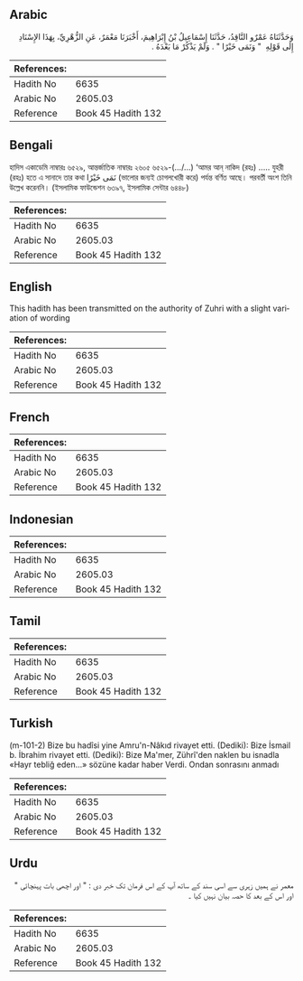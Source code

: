 ## Arabic


<div dir="rtl" lang="ar" style={{fontSize:'larger',backgroundColor:'#f8f9fa',padding:20}}>
وَحَدَّثَنَاهُ عَمْرٌو النَّاقِدُ، حَدَّثَنَا إِسْمَاعِيلُ بْنُ إِبْرَاهِيمَ، أَخْبَرَنَا مَعْمَرٌ، عَنِ الزُّهْرِيِّ، بِهَذَا الإِسْنَادِ إِلَى قَوْلِهِ ‏ "‏ وَنَمَى خَيْرًا ‏"‏ ‏.‏ وَلَمْ يَذْكُرْ مَا بَعْدَهُ ‏.‏
</div>
<div style={{backgroundColor:'#f8f9fa',padding:20, marginBottom: 10}}><table> <thead> <tr> <th>References:</th> <th></th> </tr> </thead> <tbody><tr><td>Hadith No</td><td>6635</td></tr><tr><td>Arabic No</td><td>2605.03</td></tr><tr><td>Reference</td><td>Book 45 Hadith 132</td></tr></tbody></table></div>

## Bengali


<div dir="ltr" lang="bn" style={{fontSize:'larger',backgroundColor:'#f8f9fa',padding:20}}>
হাদিস একাডেমি নাম্বারঃ ৬৫২৯, আন্তর্জাতিক নাম্বারঃ ২৬০৫ ৬৫২৯-(…/...) ‘আমর আন্‌ নাকিদ (রহঃ) ..... যুহরী (রহঃ) হতে এ সানাদে তার কথা نَمَى خَيْرًا (ভালোর জন্যই চোগলখোরী করে) পর্যন্ত বর্ণিত আছে। পরবর্তী অংশ তিনি উল্লেখ করেননি। (ইসলামিক ফাউন্ডেশন ৬৩৯৭, ইসলামিক সেন্টার ৬৪৪৮)
</div>
<div style={{backgroundColor:'#f8f9fa',padding:20, marginBottom: 10}}><table> <thead> <tr> <th>References:</th> <th></th> </tr> </thead> <tbody><tr><td>Hadith No</td><td>6635</td></tr><tr><td>Arabic No</td><td>2605.03</td></tr><tr><td>Reference</td><td>Book 45 Hadith 132</td></tr></tbody></table></div>

## English


<div dir="ltr" lang="en" style={{fontSize:'larger',backgroundColor:'#f8f9fa',padding:20}}>
This hadith has been transmitted on the authority of Zuhri with a slight variation of wording
</div>
<div style={{backgroundColor:'#f8f9fa',padding:20, marginBottom: 10}}><table> <thead> <tr> <th>References:</th> <th></th> </tr> </thead> <tbody><tr><td>Hadith No</td><td>6635</td></tr><tr><td>Arabic No</td><td>2605.03</td></tr><tr><td>Reference</td><td>Book 45 Hadith 132</td></tr></tbody></table></div>

## French


<div dir="ltr" lang="fr" style={{fontSize:'larger',backgroundColor:'#f8f9fa',padding:20}}>

</div>
<div style={{backgroundColor:'#f8f9fa',padding:20, marginBottom: 10}}><table> <thead> <tr> <th>References:</th> <th></th> </tr> </thead> <tbody><tr><td>Hadith No</td><td>6635</td></tr><tr><td>Arabic No</td><td>2605.03</td></tr><tr><td>Reference</td><td>Book 45 Hadith 132</td></tr></tbody></table></div>

## Indonesian


<div dir="ltr" lang="id" style={{fontSize:'larger',backgroundColor:'#f8f9fa',padding:20}}>

</div>
<div style={{backgroundColor:'#f8f9fa',padding:20, marginBottom: 10}}><table> <thead> <tr> <th>References:</th> <th></th> </tr> </thead> <tbody><tr><td>Hadith No</td><td>6635</td></tr><tr><td>Arabic No</td><td>2605.03</td></tr><tr><td>Reference</td><td>Book 45 Hadith 132</td></tr></tbody></table></div>

## Tamil


<div dir="ltr" lang="ta" style={{fontSize:'larger',backgroundColor:'#f8f9fa',padding:20}}>

</div>
<div style={{backgroundColor:'#f8f9fa',padding:20, marginBottom: 10}}><table> <thead> <tr> <th>References:</th> <th></th> </tr> </thead> <tbody><tr><td>Hadith No</td><td>6635</td></tr><tr><td>Arabic No</td><td>2605.03</td></tr><tr><td>Reference</td><td>Book 45 Hadith 132</td></tr></tbody></table></div>

## Turkish


<div dir="ltr" lang="tr" style={{fontSize:'larger',backgroundColor:'#f8f9fa',padding:20}}>
(m-101-2) Bize bu hadîsi yine Amru'n-Nâkıd rivayet etti. (Dediki): Bize İsmail b. İbrahim rivayet etti. (Dediki): Bize Ma'mer, Zührî'den naklen bu isnadla «Hayr tebliğ eden...» sözüne kadar haber Verdi. Ondan sonrasını anmadı
</div>
<div style={{backgroundColor:'#f8f9fa',padding:20, marginBottom: 10}}><table> <thead> <tr> <th>References:</th> <th></th> </tr> </thead> <tbody><tr><td>Hadith No</td><td>6635</td></tr><tr><td>Arabic No</td><td>2605.03</td></tr><tr><td>Reference</td><td>Book 45 Hadith 132</td></tr></tbody></table></div>

## Urdu


<div dir="rtl" lang="ur" style={{fontSize:'larger',backgroundColor:'#f8f9fa',padding:20}}>
معمر نے ہمیں زہری سے اسی سند کے ساتھ آپ کے اس فرمان تک خبر دی : " اور اچھی بات پہنچائی " اور اس کے بعد کا حصہ بیان نہیں کیا ۔
</div>
<div style={{backgroundColor:'#f8f9fa',padding:20, marginBottom: 10}}><table> <thead> <tr> <th>References:</th> <th></th> </tr> </thead> <tbody><tr><td>Hadith No</td><td>6635</td></tr><tr><td>Arabic No</td><td>2605.03</td></tr><tr><td>Reference</td><td>Book 45 Hadith 132</td></tr></tbody></table></div>
